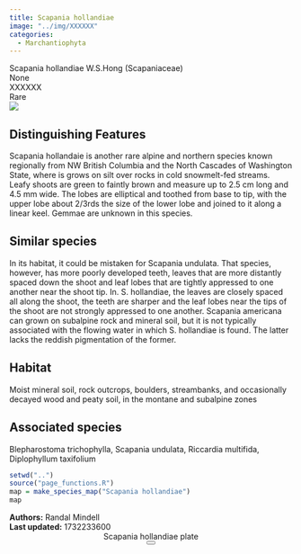 ```yaml
---
title: Scapania hollandiae
image: "../img/XXXXXX"
categories:
  - Marchantiophyta
---
```


<div class="info-panel">
 <div class="info-top">
  <div class="taxon-scientific"><span class="taxon-name">Scapania hollandiae</span> <span class="taxon-authority">W.S.Hong</span> <span class="taxon-family">(Scapaniaceae)</span></div>
  <div class="taxon-common">None</div>
 </div>
 <div class="info-bottom">
  <div class="taxon-qnd">XXXXXX</div>
  <div class="taxon-abundance">Rare</div>
 </div>
</div>
<div class="imerss-content-frame">
 <div class="imerss-image-header">
  <div class="imerss-image-holder imerss-column-left" data-toggle="tooltip" style="background-image: url(../img/XXXXXX)" title="XXXXXX">
  </div>

  <div class="imerss-image-holder imerss-column-right" data-toggle="tooltip" style="background-image: url(../img/XXXXXX)" title="XXXXXX">
  </div>
 
 </div>
 <div class="imerss-content-lower">
  <div class="imerss-column-left">
  <div class="tab-microscope" data-micromodal-trigger="modal-plate">
  <img src="../img/bryo guide microscope.png"/>
  </div>

<h2>Distinguishing Features</h2>

Scapania hollandaie is another rare alpine and northern species known regionally from NW British Columbia and the North Cascades of Washington State, where is grows on silt over rocks in cold snowmelt-fed streams. Leafy shoots are green to faintly brown and measure up to 2.5 cm long and 4.5 mm wide. The lobes are elliptical and toothed from base to tip, with the upper lobe about 2/3rds the size of the lower lobe and joined to it along a linear keel. Gemmae are unknown in this species.

<h2>Similar species</h2>

In its habitat, it could be mistaken for Scapania undulata. That species, however, has more poorly developed teeth, leaves that are more distantly spaced down the shoot and leaf lobes that are tightly appressed to one another near the shoot tip. In. S. hollandiae, the leaves are closely spaced all along the shoot, the teeth are sharper and the leaf lobes near the tips of the shoot are not strongly appressed to one another. Scapania americana can grown on subalpine rock and mineral soil, but it is not typically associated with the flowing water in which S. hollandiae is found. The latter lacks the reddish pigmentation of the former.

<h2>Habitat</h2>

Moist mineral soil, rock outcrops, boulders, streambanks, and occasionally decayed wood and peaty soil, in the montane and subalpine zones

<h2>Associated species</h2>

Blepharostoma trichophylla, Scapania undulata, Riccardia multifida, Diplophyllum taxifolium
</div>

<div class="imerss-column-right">

<div class="imerss-image-holder imerss-column-right" data-toggle="tooltip" style="background-image: url(../img/XXXXX)" title="XXXXX">
</div>

<div class="imerss-map-holder">
```r
setwd("..")
source("page_functions.R")
map = make_species_map("Scapania hollandiae")
map
```
</div>

</div>

</div>
</div>

<div class="taxon-footer">
 <div class="taxon-authors"><b>Authors:</b> <span>Randal Mindell</span></div>
 <div class="taxon-update"><b>Last updated:</b> <span>1732233600</span></div>
</div>

<div class="modal micromodal-slide" id="modal-plate" aria-hidden="true">
 <div class="modal__overlay" tabindex="-1" data-micromodal-close>
  <div class="modal__container" role="dialog" aria-modal="true" aria-labelledby="modal-plate-title" >
   <header class="modal__header">
   <div class="modal__title" id="modal-plate-title">
  Scapania hollandiae plate
   </div>
   <button class="modal__close" aria-label="Close" data-micromodal-close></button>
   </header>
  <div class="modal__content" id="modal-plate-content">
   <div class="imerss-image-holder" data-toggle="tooltip" style="background-image: url(../img/XXXXX)" title="XXXXX">
  </div>
  </div>
  </div>
 </div>
</div>

<script src="../js/micromodal.min.js"></script>
<link href="../css/style-taxon.css" rel="stylesheet">
<link href="../css/micromodal.css" rel="stylesheet">

<script>
MicroModal.init();
</script>

